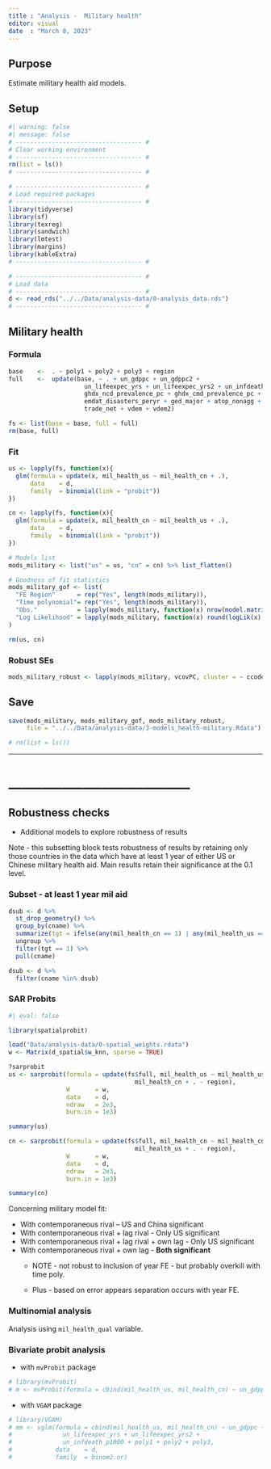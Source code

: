 ```yaml
---
title : "Analysis -  Military health"
editor: visual
date  : "March 8, 2023"
---
```


## Purpose

Estimate military health aid models.

## Setup

```r
#| warning: false
#| message: false
# ----------------------------------- #
# Clear working environment  
# ----------------------------------- #
rm(list = ls())
# ----------------------------------- #

# ----------------------------------- #
# Load required packages
# ----------------------------------- #
library(tidyverse)
library(sf)
library(texreg)
library(sandwich)
library(lmtest)
library(margins)
library(kableExtra)
# ----------------------------------- #

# ----------------------------------- #
# Load data
# ----------------------------------- #
d <- read_rds("../../Data/analysis-data/0-analysis_data.rds")
# ----------------------------------- #
```

## Military health

### Formula

```r
base    <-  . ~ poly1 + poly2 + poly3 + region 
full    <-  update(base, ~ . + un_gdppc + un_gdppc2 + 
                     un_lifeexpec_yrs + un_lifeexpec_yrs2 + un_infdeath_p1000 + 
                     ghdx_ncd_prevalence_pc + ghdx_cmd_prevalence_pc + 
                     emdat_disasters_peryr + ged_major + atop_nonagg + 
                     trade_net + vdem + vdem2)

fs <- list(base = base, full = full)
rm(base, full)
```

### Fit

```r
us <- lapply(fs, function(x){
  glm(formula = update(x, mil_health_us ~ mil_health_cn + .),
      data    = d, 
      family  = binomial(link = "probit"))
})

cn <- lapply(fs, function(x){
  glm(formula = update(x, mil_health_cn ~ mil_health_us + .),
      data    = d, 
      family  = binomial(link = "probit"))
})

# Models list
mods_military <- list("us" = us, "cn" = cn) %>% list_flatten()

# Goodness of fit statistics
mods_military_gof <- list(
  "FE Region"      = rep("Yes", length(mods_military)),
  "Time polynomial"= rep("Yes", length(mods_military)),
  "Obs."           = lapply(mods_military, function(x) nrow(model.matrix(x))),
  "Log Likelihood" = lapply(mods_military, function(x) round(logLik(x) %>% as.numeric(), 2))
)

rm(us, cn)
```

### Robust SEs

```r
mods_military_robust <- lapply(mods_military, vcovPC, cluster = ~ ccode)
```

## Save

```r
save(mods_military, mods_military_gof, mods_military_robust, 
     file = "../../Data/analysis-data/3-models_health-military.Rdata")

# rm(list = ls())
```

------------------------------------------------------------------------

# \_\_\_\_\_\_\_\_\_\_\_\_\_\_\_\_\_\_\_\_\_\_\_\_\_\_\_

## Robustness checks

-   Additional models to explore robustness of results

Note - this subsetting block tests robustness of results by retaining only those countries in the data which have at least 1 year of either US or Chinese military health aid. Main results retain their significance at the 0.1 level.

### Subset - at least 1 year mil aid

```r
dsub <- d %>%
  st_drop_geometry() %>%
  group_by(cname) %>%
  summarize(tgt = ifelse(any(mil_health_cn == 1) | any(mil_health_us == 1), 1, 0)) %>%
  ungroup %>%
  filter(tgt == 1) %>%
  pull(cname)

dsub <- d %>%
  filter(cname %in% dsub)
```

### SAR Probits

```r
#| eval: false

library(spatialprobit)

load("Data/analysis-data/0-spatial_weights.rdata")
w <- Matrix(d_spatial$w_knn, sparse = TRUE)

?sarprobit
us <- sarprobit(formula = update(fs$full, mil_health_us ~ mil_health_us_lag + 
                                   mil_health_cn + . - region),
                W       = w,
                data    = d,
                ndraw   = 2e3,
                burn.in = 1e3)

summary(us)

cn <- sarprobit(formula = update(fs$full, mil_health_cn ~ mil_health_cn_lag + 
                                   mil_health_us + . - region),
                W       = w,
                data    = d,
                ndraw   = 2e3,
                burn.in = 1e3)

summary(cn)
```

Concerning military model fit:

-   With contemporaneous rival -- US and China significant
-   With contemporaneous rival + lag rival - Only US significant
-   With contemporaneous rival + lag rival + own lag - Only US significant
-   With contemporaneous rival + own lag - **Both significant**
    -   NOTE - not robust to inclusion of year FE - but probably overkill with time poly.

    -   Plus - based on error appears separation occurs with year FE.

### Multinomial analysis

Analysis using `mil_health_qual` variable.

### Bivariate probit analysis

-   with `mvProbit` package

```r
# library(mvProbit)
# m <- mvProbit(formula = cbind(mil_health_us, mil_health_cn) ~ un_gdppc + un_gdppc2 + un_infdeath_p1000, data = d)
```

-   with `VGAM` package

```r
# library(VGAM)
# mm <- vglm(formula = cbind(mil_health_us, mil_health_cn) ~ un_gdppc + un_gdppc2 + 
#              un_lifeexpec_yrs + un_lifeexpec_yrs2 +
#              un_infdeath_p1000 + poly1 + poly2 + poly3, 
#            data    = d, 
#            family  = binom2.or)
```
